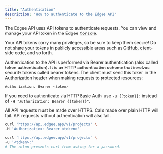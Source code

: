 ```yaml
---
title: "Authentication"
description: "How to authenticate to the Edgee API"
---
```


The Edgee API uses API tokens to authenticate requests. You can view and manage your API token in the
Edgee [Console](https://console.edgee.cloud/settings/api-tokens).

Your API tokens carry many privileges, so be sure to keep them secure! Do not share your tokens in
publicly accessible areas such as GitHub, client-side code, and so forth.

Authentication to the API is performed via Bearer authentication (also called token authentication). 
It is an HTTP authentication scheme that involves security tokens called bearer tokens. The client must send this token 
in the Authorization header when making requests to protected resources:
  
```bash
Authorization: Bearer <token>
```

If you need to authenticate via HTTP Basic Auth,
use `-u {{token}}:` instead of `-H "Authorization: Bearer {{token}}"`.

All API requests must be made over HTTPS. Calls made over plain HTTP will fail. API requests without authentication
will also fail.

<RequestExample>

  ```bash cURL with Bearer
  curl 'https://api.edgee.app/v1/projects' \
  -H 'Authorization: Bearer <token>'
  ```
  
  ```bash cURL with Basic Auth
  curl 'https://api.edgee.app/v1/projects' \
  -u '<token>:'
  # The colon prevents curl from asking for a password.
  ```
    
</RequestExample>

<Snippet file="edgee-sdk.mdx"/>
